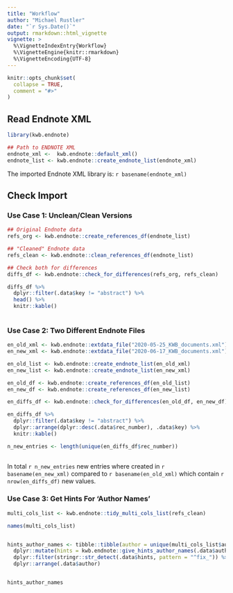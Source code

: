 ```yaml
---
title: "Workflow"
author: "Michael Rustler"
date: "`r Sys.Date()`"
output: rmarkdown::html_vignette
vignette: >
  %\VignetteIndexEntry{Workflow}
  %\VignetteEngine{knitr::rmarkdown}
  %\VignetteEncoding{UTF-8}
---
```


```r
knitr::opts_chunk$set(
  collapse = TRUE,
  comment = "#>"
)
```


## Read Endnote XML

```r
library(kwb.endnote)

## Path to ENDNOTE XML 
endnote_xml <-  kwb.endnote::default_xml()
endnote_list <- kwb.endnote::create_endnote_list(endnote_xml)
```

The imported Endnote XML library is: `r basename(endnote_xml)`

## Check Import 

### Use Case 1: Unclean/Clean Versions

```r
## Original Endnote data
refs_org <- kwb.endnote::create_references_df(endnote_list)

## "Cleaned" Endnote data
refs_clean <- kwb.endnote::clean_references_df(endnote_list)

## Check both for differences
diffs_df <- kwb.endnote::check_for_differences(refs_org, refs_clean)

diffs_df %>%
  dplyr::filter(.data$key != "abstract") %>% 
  head() %>% 
  knitr::kable()
  
```


### Use Case 2: Two Different Endnote Files 

```r

en_old_xml <- kwb.endnote::extdata_file("2020-05-25_KWB_documents.xml")
en_new_xml <- kwb.endnote::extdata_file("2020-06-17_KWB_documents.xml")

en_old_list <- kwb.endnote::create_endnote_list(en_old_xml)
en_new_list <- kwb.endnote::create_endnote_list(en_new_xml)

en_old_df <- kwb.endnote::create_references_df(en_old_list)
en_new_df <- kwb.endnote::create_references_df(en_new_list)

en_diffs_df <- kwb.endnote::check_for_differences(en_old_df, en_new_df)

en_diffs_df %>% 
  dplyr::filter(.data$key != "abstract") %>% 
  dplyr::arrange(dplyr::desc(.data$rec_number), .data$key) %>% 
  knitr::kable()

n_new_entries <- length(unique(en_diffs_df$rec_number))
  
```

In total `r n_new_entries` new entries where created in `r basename(en_new_xml)`
compared to `r basename(en_old_xml)` which contain `r nrow(en_diffs_df)` new 
values.




### Use Case 3: Get Hints For 'Author Names'

```r

multi_cols_list <- kwb.endnote::tidy_multi_cols_list(refs_clean)

names(multi_cols_list)


hints_author_names <- tibble::tibble(author = unique(multi_cols_list$author$value)) %>%
  dplyr::mutate(hints = kwb.endnote::give_hints_author_names(.data$author)) %>% 
  dplyr::filter(stringr::str_detect(.data$hints, pattern = "^fix_")) %>% 
  dplyr::arrange(.data$author) 


hints_author_names 

```
